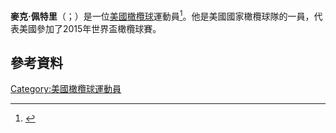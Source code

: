 {{blpsources|time=2015-11-21T16:46:40+00:00}}
{{expand|time=2015-11-21T16:46:40+00:00}}
'''麥克·佩特里'''（{{lang-en|Mike Petri}}；{{bd|1984年|8月16日}}）是一位[[美國|美國]][[橄欖球|橄欖球]]運動員<ref name="ubs-from-plumber">{{Cite web |url=http://www.bloomberg.com/news/articles/2011-09-26/ubsfromplumber-career-helps-brooklynite-earn-us-rugby-slot |title=http://mobile.bloomberg.com/news/2011-09-26/ubs-from-plumber-career-lands-brooklynite-slot-on-u-s-national-rugby-team?category=%2Fnews%2Fmostread%2F |accessdate=2015-11-21 |archive-date=2015-10-01 |archive-url=https://web.archive.org/web/20151001193518/http://www.bloomberg.com/news/articles/2011-09-26/ubsfromplumber-career-helps-brooklynite-earn-us-rugby-slot |dead-url=no }}</ref>。他是美國國家橄欖球隊的一員，代表美國參加了2015年世界盃橄欖球賽。
==參考資料==
{{Reflist}}
[[Category:美國橄欖球運動員|Category:美國橄欖球運動員]]